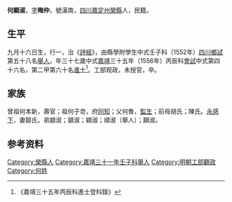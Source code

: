 {{明清人物信息框
| 姓名 = 何顯淑
| 原名 =
| 圖片名稱= 
| 圖片大小 =
| 圖片說明 = 
| 最高職務 =
| 國家 = 大明 
| 爵位 =
| 籍貫 = [[四川|四川]][[嘉定州_(明朝)|嘉定州]][[榮縣|榮縣]]
| 族裔 = 
| 字號 = 
| 諡號 =
| 出生日期 = 庚辰年九月十六日
| 出生地點 = 
| 逝世日期 = 嘉靖三十五年
| 逝世地點 =
| 墓葬 =
| 配偶 = 娶鄒氏
| 親屬 = （子）儔、侣、脩
| 出身 =
* 嘉靖三十一年壬子科舉人
* 嘉靖三十五年丙辰科進士出身
| 經歷 =
| 著作 = 
}}
'''何顯淑'''{{BD|1520年||1556年||}}，[[表字|字]]'''晦仲'''，號漢南，[[四川|四川]][[嘉定州_(明朝)|嘉定州]][[榮縣|榮縣]]人，民籍。

==生平==
九月十六日生，行一，治《[[詩經|詩經]]》，由縣學附學生中式壬子科（1552年）[[四川|四川]][[鄉試|鄉試]]第五十八名[[舉人|舉人]]，年三十七歲中式[[嘉靖|嘉靖]]三十五年（1556年）丙辰科[[會試|會試]]中式第四十六名，第二甲第六十名[[進士|進士]]<ref>《嘉靖三十五年丙辰科進士登科錄》</ref>。工部观政，未授官，卒。

==家族== 
曾祖何本新，壽官；祖何子竒，府[[同知|同知]]；父何魯，[[監生|監生]]；前母胡氏；陳氏。[[永感下|永感下]]，妻鄒氏，弟顓淑；顗淑；穎淑；順淑（舉人）；頥淑。

== 参考资料 ==
{{reflist}}

{{嘉靖三十五年丙辰科殿试金榜}}
{{明朝人物小作品}}
{{Authority control}}
{{DEFAULTSORT:}}
[[Category:榮縣人|Category:榮縣人]]
[[Category:嘉靖三十一年壬子科舉人|Category:嘉靖三十一年壬子科舉人]]
[[Category:明朝工部觀政|Category:明朝工部觀政]]
[[Category:何姓|Category:何姓]]